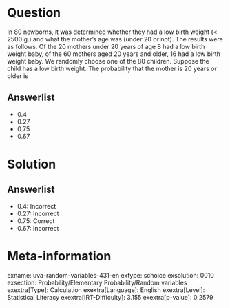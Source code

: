 Question
========

In 80 newborns, it was determined whether they had a low birth weight (\< 2500 g.) and what the mother's age was (under 20 or not). The results were as follows: Of the 20 mothers under 20 years of age 8 had a low birth weight baby, of the 60 mothers aged 20 years and older, 16 had a low birth weight baby. We randomly choose one of the 80 children. Suppose the child has a low birth weight. The probability that the mother is 20 years or older is

Answerlist
----------

* 0.4
* 0.27
* 0.75
* 0.67

Solution
========

Answerlist
----------

* 0.4: Incorrect
* 0.27: Incorrect
* 0.75: Correct
* 0.67: Incorrect

Meta-information
================
exname: uva-random-variables-431-en
extype: schoice
exsolution: 0010
exsection: Probability/Elementary Probability/Random variables
exextra[Type]: Calculation
exextra[Language]: English
exextra[Level]: Statistical Literacy
exextra[IRT-Difficulty]: 3.155
exextra[p-value]: 0.2579
